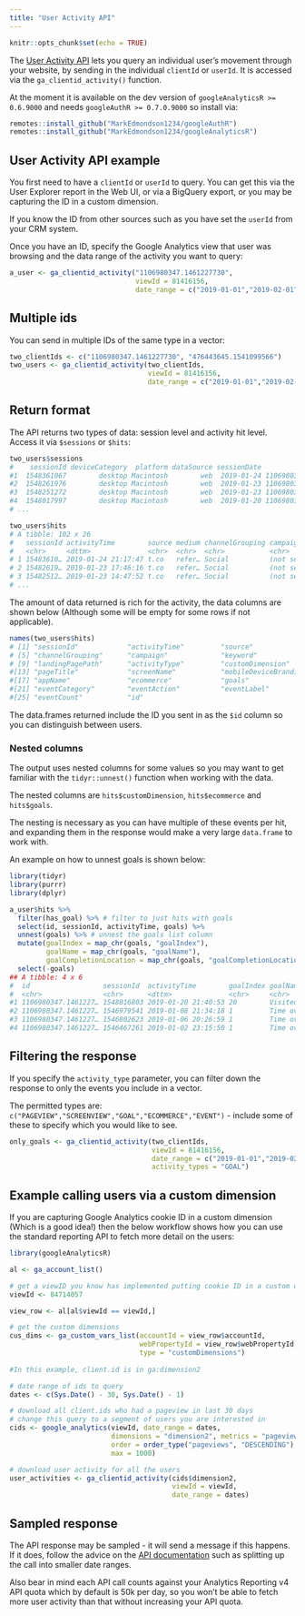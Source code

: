 ```yaml
---
title: "User Activity API"
---
```


```r
knitr::opts_chunk$set(echo = TRUE)
```

The [User Activity API](https://developers.google.com/analytics/devguides/reporting/core/v4/rest/v4/userActivity/search) lets you query an individual user's movement through your website, by sending in the individual `clientId` or `userId`.  It is accessed via the `ga_clientid_activity()` function.

At the moment it is available on the dev version of `googleAnalyticsR >= 0.6.9000` and needs `googleAuthR >= 0.7.0.9000` so install via:

```r
remotes::install_github("MarkEdmondson1234/googleAuthR")
remotes::install_github("MarkEdmondson1234/googleAnalyticsR")
```

## User Activity API example

You first need to have a `clientId` or `userId` to query.  You can get this via the User Explorer report in the Web UI, or via a BigQuery export, or you may be capturing the ID in a custom dimension.  

If you know the ID from other sources such as you have set the `userId` from your CRM system.

Once you have an ID, specify the Google Analytics view that user was browsing and the data range of the activity you want to query:

```r
a_user <- ga_clientid_activity("1106980347.1461227730",
                               viewId = 81416156, 
                               date_range = c("2019-01-01","2019-02-01"))
```

## Multiple ids

You can send in multiple IDs of the same type in a vector:

```r
two_clientIds <- c("1106980347.1461227730", "476443645.1541099566")
two_users <- ga_clientid_activity(two_clientIds,
                                  viewId = 81416156, 
                                  date_range = c("2019-01-01","2019-02-01"))
```

## Return format

The API returns two types of data: session level and activity hit level.  Access it via `$sessions` or `$hits`:

```r
two_users$sessions
#    sessionId deviceCategory  platform dataSource sessionDate                    id
#1  1548361067        desktop Macintosh        web  2019-01-24 1106980347.1461227730
#2  1548261976        desktop Macintosh        web  2019-01-23 1106980347.1461227730
#3  1548251272        desktop Macintosh        web  2019-01-23 1106980347.1461227730
#4  1548017997        desktop Macintosh        web  2019-01-20 1106980347.1461227730
# ...

two_users$hits
# A tibble: 102 x 26
#   sessionId activityTime        source medium channelGrouping campaign keyword hostname
#   <chr>     <dttm>              <chr>  <chr>  <chr>           <chr>    <chr>   <chr>   
# 1 15483610… 2019-01-24 21:17:47 t.co   refer… Social          (not se… (not s… code.ma…
# 2 15482619… 2019-01-23 17:46:16 t.co   refer… Social          (not se… (not s… code.ma…
# 3 15482512… 2019-01-23 14:47:52 t.co   refer… Social          (not se… (not s… code.ma…
# ...
```

The amount of data returned is rich for the activity, the data columns are shown below (Although some will be empty for some rows if not applicable).  

```r
names(two_users$hits)
# [1] "sessionId"            "activityTime"         "source"               "medium"              
# [5] "channelGrouping"      "campaign"             "keyword"              "hostname"            
# [9] "landingPagePath"      "activityType"         "customDimension"      "pagePath"            
#[13] "pageTitle"            "screenName"           "mobileDeviceBranding" "mobileDeviceModel"   
#[17] "appName"              "ecommerce"            "goals"                "has_goal"            
#[21] "eventCategory"        "eventAction"          "eventLabel"           "eventValue"          
#[25] "eventCount"           "id" 
```

The data.frames returned include the ID you sent in as the `$id` column so you can distinguish between users.

### Nested columns

The output uses nested columns for some values so you may want to get familiar with the `tidyr::unnest()` function when working with the data.

The nested columns are `hits$customDimension`, `hits$ecommerce` and `hits$goals`.

The nesting is necessary as you can have multiple of these events per hit, and expanding them in the response would make a very large `data.frame` to work with.

An example on how to unnest goals is shown below:

```r
library(tidyr)
library(purrr)
library(dplyr)

a_user$hits %>% 
  filter(has_goal) %>% # filter to just hits with goals
  select(id, sessionId, activityTime, goals) %>% 
  unnest(goals) %>% # unnest the goals list column
  mutate(goalIndex = map_chr(goals, "goalIndex"), 
         goalName = map_chr(goals, "goalName"), 
         goalCompletionLocation = map_chr(goals, "goalCompletionLocation")) %>%
  select(-goals)
## A tibble: 4 x 6
#  id                  sessionId  activityTime        goalIndex goalName           goalCompletionLocation                
#  <chr>               <chr>      <dttm>              <chr>     <chr>              <chr>                                 
#1 1106980347.1461227… 1548016803 2019-01-20 21:40:53 20        Visited over 4 pa… /googleAnalyticsR/articles/setup.html 
#2 1106980347.1461227… 1546979541 2019-01-08 21:34:18 1         Time over a minut… /googleAnalyticsR/articles/ganalytics…
#3 1106980347.1461227… 1546802623 2019-01-06 20:26:59 1         Time over a minut… /googleAnalyticsR/articles/v4.html    
#4 1106980347.1461227… 1546467261 2019-01-02 23:15:50 1         Time over a minut… /googleAnalyticsR/   
```

## Filtering the response

If you specify the `activity_type` parameter, you can filter down the response to only the events you include in a vector.  

The permitted types are: `c("PAGEVIEW","SCREENVIEW","GOAL","ECOMMERCE","EVENT")` - include some of these to specify which you would like to see.

```r
only_goals <- ga_clientid_activity(two_clientIds,
                                   viewId = 81416156, 
                                   date_range = c("2019-01-01","2019-02-01"),
                                   activity_types = "GOAL")
```

## Example calling users via a custom dimension

If you are capturing Google Analytics cookie ID in a custom dimension (Which is a good idea!) then the below workflow shows how you can use the standard reporting API to fetch more detail on the users:

```r
library(googleAnalyticsR)

al <- ga_account_list()

# get a viewID you know has implemented putting cookie ID in a custom dimension
viewId <- 84714057

view_row <- al[al$viewId == viewId,]

# get the custom dimensions
cus_dims <- ga_custom_vars_list(accountId = view_row$accountId,
                                webPropertyId = view_row$webPropertyId,
                                type = "customDimensions")
                                
#In this example, client.id is in ga:dimension2

# date range of ids to query
dates <- c(Sys.Date() - 30, Sys.Date() - 1)

# download all client.ids who had a pageview in last 30 days
# change this query to a segment of users you are interested in
cids <- google_analytics(viewId, date_range = dates,
                         dimensions = "dimension2", metrics = "pageviews",
                         order = order_type("pageviews", "DESCENDING"),
                         max = 1000)

# download user activity for all the users
user_activities <- ga_clientid_activity(cids$dimension2,
                                        viewId = viewId,
                                        date_range = dates)

```


## Sampled response

The API response may be sampled - it will send a message if this happens.  If it does, follow the advice on the [API documentation](https://developers.google.com/analytics/devguides/reporting/core/v4/user-reporting) such as splitting up the call into smaller date ranges. 

Also bear in mind each API call counts against your Analytics Reporting v4 API quota which by default is 50k per day, so you won't be able to fetch more user activity than that without increasing your API quota. 


